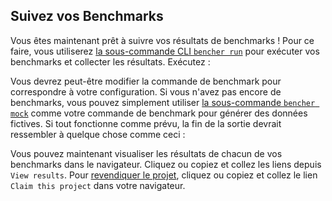 
## Suivez vos Benchmarks

Vous êtes maintenant prêt à suivre vos résultats de benchmarks !
Pour ce faire, vous utiliserez [la sous-commande CLI `bencher run`][bencher run] pour exécuter vos benchmarks et collecter les résultats. Exécutez :

<BencherRun isConsole={true} />

Vous devrez peut-être modifier la commande de benchmark pour correspondre à votre configuration.
Si vous n'avez pas encore de benchmarks, vous pouvez simplement utiliser [la sous-commande `bencher mock`][bencher mock] comme votre commande de benchmark pour générer des données fictives.
Si tout fonctionne comme prévu, la fin de la sortie devrait ressembler à quelque chose comme ceci :

<BencherRunOutput />

Vous pouvez maintenant visualiser les résultats de chacun de vos benchmarks dans le navigateur.
Cliquez ou copiez et collez les liens depuis `View results`.
Pour [revendiquer le projet][claim project], cliquez ou copiez et collez le lien `Claim this project` dans votre navigateur.

[bencher run]: /fr/docs/explanation/bencher-run/
[bencher mock]: /fr/docs/reference/bencher-metric-format/#bencher-mock
[claim project]: /fr/docs/how-to/claim/
